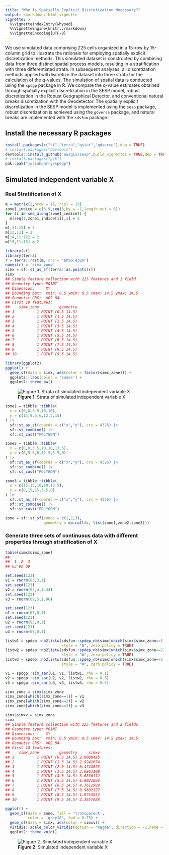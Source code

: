 ```yaml
---
title: "Why Is Spatially Explicit Discretization Necessary?"
output: rmarkdown::html_vignette
vignette: >
  %\VignetteIndexEntry{whysed}
  %\VignetteEngine{knitr::rmarkdown}
  %\VignetteEncoding{UTF-8}
---
```





We use simulated data comprising 225 cells organized in a 15-row by 15-column grid to illustrate the rationale for employing spatially explicit discretization methods. This simulated dataset is constructed by combining data from three distinct spatial process models, resulting in a stratification with three differentiated strata. In subsequent analyses, all discretization methods applied will discretize the dataset into three strata for the calculation of the q-values. The simulation of spatial data is conducted using the `spdgp` package in R. We compare the q-value estimates obtained through spatially explicit discretization in the SESP model, robust discretization in the Robust Geographical Detector, and conventional natural breaks discretization with the Geodetector. The spatially explicit discretization in the SESP model is implemented using the `sesp` package, robust discretization is achieved using the `gdverse` package, and natural breaks are implemented with the `sdsfun` package.

## Install the necessary R packages

```r
install.packages(c("sf","terra","gstat","gdverse"),dep = TRUE)
# install.packages("devtools")
devtools::install_github("ausgis/sesp",build_vignettes = TRUE,dep = TRUE)
# install.packages("pak")
pak::pak("josiahparry/spdgp")
```

## Simulated independent variable X

### Real Stratification of X


``` r
m = matrix(2,nrow = 15, ncol = 15)
zone1_indice = c(6:9,seq(8,by = -1,length.out = 6))
for (i in seq_along(zone1_indice)) {
  m[seq(1,zone1_indice[i]),i] = 1
}
m[,11:15] = 3
m[13,11] = 2
m[14,11:12] = 2
m[15,11:13] = 2

library(sf)
library(terra)
r = terra::rast(m, crs = "EPSG:4326")
names(r) = 'simx_zone'
simx = sf::st_as_sf(terra::as.points(r))
simx
## Simple feature collection with 225 features and 1 field
## Geometry type: POINT
## Dimension:     XY
## Bounding box:  xmin: 0.5 ymin: 0.5 xmax: 14.5 ymax: 14.5
## Geodetic CRS:  WGS 84
## First 10 features:
##    simx_zone         geometry
## 1          1 POINT (0.5 14.5)
## 2          1 POINT (1.5 14.5)
## 3          1 POINT (2.5 14.5)
## 4          1 POINT (3.5 14.5)
## 5          1 POINT (4.5 14.5)
## 6          1 POINT (5.5 14.5)
## 7          1 POINT (6.5 14.5)
## 8          1 POINT (7.5 14.5)
## 9          1 POINT (8.5 14.5)
## 10         1 POINT (9.5 14.5)

library(ggplot2)
ggplot() +
  geom_sf(data = simx, aes(color = factor(simx_zone))) +
  ggplot2::labs(color = 'zones') +
  ggplot2::theme_bw()
```

![**Figure 1**. Strata of simulated independent variable X](../man/figures/whysed/real_stratification_x-1.png)


``` r
zone1 = tibble::tibble(
  x = c(0,0,3.5,10,10),
  y = c(15,9.5,6,12.5,15)
) |>
  sf::st_as_sf(coords = c("x","y"), crs = 4326) |>
  sf::st_combine() |>
  sf::st_cast("POLYGON")

zone2 = tibble::tibble(
  x = c(0,0,3.5,10,10,13.5),
  y = c(0,9.5,6,12.5,3.5,0)
) |>
  sf::st_as_sf(coords = c("x","y"), crs = 4326) |>
  sf::st_combine() |>
  sf::st_cast("POLYGON")

zone3 = tibble::tibble(
  x = c(15,15,10,10,13.5),
  y = c(0,15,15,3.5,0)
) |>
  sf::st_as_sf(coords = c("x","y"), crs = 4326) |>
  sf::st_combine() |>
  sf::st_cast("POLYGON")

zone = sf::st_sf(zones = c(1,2,3),
                 geometry = do.call(c, list(zone1,zone2,zone3)))
```


### Generate three sets of continuous data with different properties through stratification of X


``` r
table(simx$simx_zone)
## 
##  1  2  3 
## 63 93 69

set.seed(123)
v1 = rnorm(63,3,1)
set.seed(123)
v2 = rnorm(93,4,1.44)
set.seed(123)
v3 = rnorm(69,5,1.96)

set.seed(123)
u1 = rnorm(63,0,1)
set.seed(123)
u2 = rnorm(93,0,1)
set.seed(123)
u3 = rnorm(69,0,1)

listw1 = spdep::nb2listw(sdsfun::spdep_nb(simx[which(simx$simx_zone==1),]),
                         style = "W", zero.policy = TRUE)
listw2 = spdep::nb2listw(sdsfun::spdep_nb(simx[which(simx$simx_zone==2),]),
                         style = "W", zero.policy = TRUE)
listw3 = spdep::nb2listw(sdsfun::spdep_nb(simx[which(simx$simx_zone==3),]),
                         style = "W", zero.policy = TRUE)

v1 = spdgp::sim_sar(u1, v1, listw1, rho = 0.1)
v2 = spdgp::sim_sar(u2, v2, listw2, rho = 0.3)
v3 = spdgp::sim_sar(u3, v3, listw3, rho = 0.5)

simx_zone = simx$simx_zone
simx_zone[which(simx_zone==1)] = v1
simx_zone[which(simx_zone==2)] = v2
simx_zone[which(simx_zone==3)] = v3

simx$simxv = simx_zone
simx
## Simple feature collection with 225 features and 2 fields
## Geometry type: POINT
## Dimension:     XY
## Bounding box:  xmin: 0.5 ymin: 0.5 xmax: 14.5 ymax: 14.5
## Geodetic CRS:  WGS 84
## First 10 features:
##    simx_zone         geometry     simxv
## 1          1 POINT (0.5 14.5) 2.0080426
## 2          1 POINT (1.5 14.5) 2.9242074
## 3          1 POINT (2.5 14.5) 6.4744873
## 4          1 POINT (3.5 14.5) 3.6863108
## 5          1 POINT (4.5 14.5) 3.6830112
## 6          1 POINT (5.5 14.5) 6.8021666
## 7          1 POINT (6.5 14.5) 4.3612989
## 8          1 POINT (7.5 14.5) 0.9602127
## 9          1 POINT (8.5 14.5) 1.9754552
## 10         1 POINT (9.5 14.5) 2.3657828

ggplot() +
  geom_sf(data = zone, fill = 'transparent',
          color = 'grey10', lwd = 0.75) +
  geom_sf(data = simx, aes(color = simxv)) +
  viridis::scale_color_viridis(option = "magma", direction = -1,name = "simx") +
  ggplot2::theme_void()
```

![**Figure 2**. Simulated independent variable X](../man/figures/whysed/sim_x-1.png)

